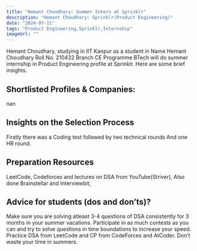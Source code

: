 ```yaml
---
title: "Hemant Choudhary: Summer Intern at Sprinklr"
description: "Hemant Choudhary: Sprinklr(Product Engineering)"
date: "2024-07-11"
tags: "Product Engineering,Sprinklr,Internship"
imageUrl: ""
---
```


Hemant Choudhary, studying in IIT Kanpur as a  student in Name Hemant Choudhary Roll No.  210432 Branch CE Programme BTech will do
 summer internship in Product Engineering profile at Sprinklr. Here are some brief
insights.

## Shortlisted Profiles & Companies:
nan

## Insights on the Selection Process
Firstly there was a Coding test followed by two technical rounds And one HR round.

##  Preparation Resources
LeetCode, Codeforces and lectures on DSA from YouTube(Striver), Also done Brainstellar and Interviewbit,

## Advice for students (dos and don’ts)? 
Make sure you are solving atleast 3-4 questions of DSA consistently for 3 months in your summer vacations. Participate in as much contests as you can and try to solve questions in time boundations to increase your speed. Practice DSA from LeetCode and CP from CodeForces and AtCoder. Don’t waste your time in summers.

